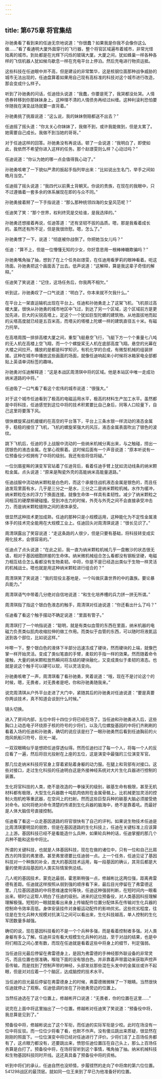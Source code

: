 ```yaml
---
---
---
```

title: 第675章 将官集结
---



孙驰勇看了看到来的任迪无奈地说道：“你很蠢？如果我是你我不会像你这么做……”看了看通明大厦外面穿行的飞行器，整个将官区域遍布着城市，非常光怪陆离的城市。到处都是在光辉下闪烁的玻璃大厦。大厦之间，犹如蜂巢一样各种各样的飞信机器人犹如候鸟歇息一样在充电平台上停泊。然后充电进行物资运抵。

这些科技在任迪眼中并不高，但是建设的非常繁华，这是核钢位面那种战争威胁的城市无法出现的，任迪盘算着如果用自己现有高标准的科技对这个城市进行改造，那会变成什么样子。

听到了孙驰勇的问话，任迪扭头说道：“我蠢，你要是死了，我哭都没处哭。人情债券转移到你那妹妹身上。这种理不清的人情债务再经过纠缠。这种利滚利恐怕要伴随我在演变战场就要一直背着。”

孙驰勇挑了挑眉说道：“这么说，我的妹妹倒赔都送不出去？”

任迪摇了摇头道：“你太关心你妹妹了，我做不到，或许我能做到，但是太累了。她需要自己成长。我做不到当她的哥哥。”

对于任迪这样的回答。孙驰勇没有再说话。顿了一会说道：“我明白了，即使如此，我依然不希望你进入这样的任务。那个赵璟雯则么样？心动过吗？”

任迪说道：“你认为她的哪一点会值得我心动了。”

孙驰勇咳嗽了一下貌似严肃的扳起手指列举出来：“比如说出生名门，举手之间如皓月当空。”

任迪摇了摇头说道：“我四代以前黄土背朝天。你说的贵族，在现在的我眼中，只不过遵循着一套多余的体系展现在即的与众不同。”

孙驰勇接着掰了一下手指说道：“那么那种统领四海的女皇风范呢？”

任迪笑了笑：“那个世界，权利终究是交给谁，是我选择的。”

孙驰勇还想接着再说，任迪答道：“还有坚韧不拔的品质。嗯，那是我看着成长的。虽然还有所不足，但是我很欣慰。嗯，怎么了。”

孙驰勇愣了一下，说道：“彻底被你战倒了。你把她当女儿吗？”

任迪：“算不上，但是一位懵懂无知的少女，你好意思用一根棒棒糖欺骗吗？”

孙驰勇嘴角抽了抽，想到了在上个任务赵璟雯，在任迪用看萝莉的眼神看着。呃这场面。孙驰勇把这个画面丢了出去。低声说道：“这解释，算是我这辈子奇怪的解释。”

任迪笑了笑说道：“记住，这场任务后，你我两不相欠。”

听到这，孙驰勇叹了一口气说道：“明白了。你本来就不欠我什么。”

在平台上一架直运输机出现在平台上。任迪和孙驰勇走上了这架飞机，飞机掠过高楼大厦。很快从孙驰勇的城市地区中飞过，到达了另一个区域，这个区域前方是更加先进，巨大的尖锐高塔上，定这个一个犹如巨型陀螺的建筑物。从地面拔地而起的尖塔高度就已经是五百米高，而塔尖的塔楼上陀螺一样的建筑直径五十米。有磁力托举。

在高塔周围一排排高楼大厦之间，重型飞艇悬空飞行，飞艇下方一个个重量七八吨的无人机在高楼上空飞翔，而一个个螺旋桨无人机在底部高度飞翔。悬空的光幕在大楼之间拉开。播放的是都是科学知识，有机化学的合成，有微型机械的组装拼接。这种在城市中播放这些画面的场面，就像任迪响起来小时候将冰箱家电全部都贴上英语单词标签的趣味。

孙驰勇对任迪解释道：“这是本战区周清琪中将的区域。他是本站区中唯一走成功纳米道路的中将。”

任迪吸了一口气看了看这个宏伟的城市说道：“很强大。”

对于这个城市任迪看到了极高的电磁运用水平，极高的材料生产加工水平。虽然都是中将科技，任迪感觉到这位中将的技术积累要比自己身后，同等人口较量下，自己这里将要落下风。

很快螺旋桨战机缓缓的在高空的平台落下，平台上三条水银一样流动的液态金属手，稳稳的接住了飞机，飞机的螺旋桨强大的风压，液态金属表面吹出了银色的波纹。

跳下飞机后，任迪的手上战服中流动的一些纳米机械分离出来，与之触碰，捞出一团银色的液态金属。在掌心观察着。这时候后面有一个声音说道：“原本听说有一位预备役少校拥有了中将的级别。我还有些将信将疑。”

一位剑眉星眸的演变军官站着了任迪背后，看着任迪手臂上犹如流动线条的纳米颗粒金属。点头说道：“原来是陶瓷外壳的高能纳米高能量道路。”

任迪战服中流动纳米颗粒是白色的，而这个承接住战机液态金属是银色的，而且任迪发现里面有水，几乎是三分之一是水，三分之二是纳米颗粒机械。水作为缓冲，纳米颗粒在水的浮力下换面连接。就像生命体一样具有柔韧性。减少了纳米颗粒之间相互的硬摩擦硬碰撞。受到冲击力的时候，外壳与外壳之间不会直接承受冲击力，而是纳米颗粒缝隙之间的液体承受。

很显然这种技术更加成熟，任迪的那种只是小规模运用，这种能化为不定性金属液体手的技术完全能用在大规模工业上。任迪回头对周清琪说道：“很长见识了。”

周清琪露出了笑容说道：“走这条路的人很少，但是只要有基础，将科技转变成实用化技术，会很容易的。”

任迪点了点头说道：“在此之前，我一直为纳米颗粒机械几乎一盘散沙的状态很无语，相对于基因细胞拼接的生命体。纳米微机械组合怎么看都没有钢板坚硬，电磁力相互结合怎么看都没有生物柔韧。中将，你是不是已经造出类似于生物一样灵活的机械战士。嗯也就是用这种纳米颗粒进行组合的？”

周清琪笑了笑说道：“我的现役主基地是，一个叫做灰蛊世界的中的蛊族。要论暴兵能力。”

周清琪语气中带着几分绝对自信地说道：“和生化培养槽的兵力拼一拼无所谓。”

周清琪指了指这个银白色液态的触手，周清琪对任迪说道：“你还看出什么了吗？”

任迪看了看这个触手摆动不确定说道：“里面有管子。”

周清琪打了一个响指说道：“聪明，就是有类似血管的东西在里面，纳米机器的电磁力负责类似肌肉收缩拉伸的做工作用。而类似于血管的东西，可以随时将液氮运送到各个部位，比如说这样。”

咔嚓一下，整个银白色的液体下半部分迅速冻成了硬块，然而硬块的上端，就像巴掌一样开始灵活。变成了类似笔直的手臂，柔软的手指一样的效果。然而随着命令接触，大量的纳米颗粒放热瞬间将冻结的硬块融化，又变成类似于柔韧的液态。也就是说这个触手可以硬可以软，可以灵活变向。

孙驰勇咳嗽了一声，周清琪看了看孙驰勇，笑着说道：“哦，现在不是讨论这个的时候，嗯，无畏者，对无畏者是吧，你和孙驰勇随我来。”

说完周清琪从户外平台走进了大门中，紧随其后的孙驰勇对任迪说道：“要是真要你两谈技术，真不知道会谈到什么时候。”

镜头切换。

进入了房间内部，五位中将十四位少将已经在场了。当任迪和孙驰勇进入后，这些胸口上动态电子环绕原子核的符号的少将们，以及几位螺旋基因的中将们齐刷刷的看着入场的任迪和孙驰勇，确切的说应该是扫了一眼孙驰勇然后看到任迪胸前的火炮风帆船只符号，目光一凝。

一双双眼睛似乎是想把任迪穿透似得。然而任迪扫过了每一个人，将每一个人的反应看了一遍，然后将目光投射在上座的五位，这是演变中最强的三位演变军官。

那几位走纳米科技将官身上穿着紧贴着身躯的动力服。在腿上和背部有对接口。这些对接口，走过生化科技的任迪明白这是外接神经系统对大片生化兵器进行控制的装置。

生化将官科技的人类，绝不是改造的一拳操天的级别，碳基生命有极限，甚至无机材料都有极限，大型生化兵器数十吨肌肉依附在金属骨骼上。比机械更加灵活的控制火炮机枪等重武器，在空间上的扫射。然而这些巨型兵种的碳基大脑必须接受绝对命令。如何将绝对命令清楚的传递到生化兵器的脑海中，绝不是靠着吼。而最好是人体大脑信号直接控制。

任迪看了看这一众走基因道路的将官很快有了自己的评判。如果说生物技术任迪是比周清琪要明显的弱势，但是在基因道路的生化科技上，任迪在关键标准上应该算上上游。基因科技已经不是看能造什么兵种，如果轮兵种的话，任迪掌握的那几个兵种不能和这些中将比。

所谓的关键科技，也就是人体基因科技，现在在做的诸位中，只有一位和自己比肩西方的阵营的弗里德。甚至弗里德要比任迪弱一点。上一个任务，任迪见证了基因科技对一个种族的补全，庞大的基因技术运用，每一段基因的确认，其背后都是大量的使用该段基因的人类实际情案例总结。

几人呢的基因技术，蒙克达最弱，霍恩斯稍强一点，修越彬比这两位强，距离弗雷德有差距。任迪就这样按照从弱到强的顺序看下来，最后目光停留在了弗雷德这里。几位基因道路的中将思维速度何等快，任迪这种强弱判断，在短时间内一眼看出来。顿时让这帮人明白了任迪的级别。进来的这位预备役，对人类基因科技理解理解极强。短短的一眼就能看出来身上传输配件位置分配体系在传输对生化兵器的控制命令效率高低。身体安装挂件对身躯运动配件的影响优劣。这些优劣程度，往往是在生化兵种大规模对抗演习之间可以看出来，生化科技越高，单人控制的生化军团数量多越强。

确切的说，现在基因科技看的不是一个个兵种多强，而是看着控制者多强。对人类身躯有多么了解。任迪并没有看大规模生化兵种的对战，至于对战的结果，也是中将们相互之间心里有数，而现在任迪就是看着这些中将身上的细节，判定强弱。

当任迪目光最后停留在弗雷德身上，是因为弗雷德的手神经那外联设备的非常灵巧，而且位置也很准确，喉咙下面的没有银白色。并非靠着声带震动来获取声控声音传输，而是找到了控制声带的神经，头部发丝那些混在头发中的金属丝或许不起眼，但是对对应着一个个脑区，达成脑控的技术水平。

当任迪的目光最后停留在弗雷德身上的时候，弗雷德微微眯了一下眼睛。当然很快任迪就停止了观察。任迪低调的坐在了孙驰勇旁边的位置上。

当然任迪选在了这个位置上，修越彬开口说道：“无畏者，你的位置在这里……”

说完在上面中将这里抽出了一个位置。修越彬对任迪笑了笑说道：“预备役中将，我总算是见到了。”

预备役中将，修越彬说出了这个军衔，而任迪的实际军衔是少校。此时在场没有一位中将反驳。而一位位少将看了看，也默不作声。没有傻瓜跳出来质疑，很显然在刚刚的照面下。一位位演变中将已经对任迪进行了评价。少将们活了上百场任务都有了，这点眼力都没有，还要跳出来，愤怒任迪位置压在自己头上，那么上百场任务算是白打了。预备役中将，在场将官听到这个事情，嘴角抽了抽。纳米机械科技和生物基因科技同时开线。这还真具备了预备役中将的资格。

听到中将们的承认，任迪自然也没矫情，步履铿然的走向了中将席的第六位位置。541298战区的最顶层。就如同一位王来到了早已为他准备好的位置。